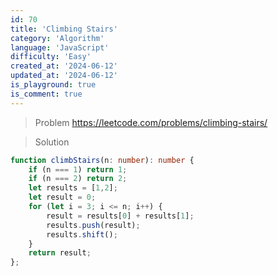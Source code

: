 ```yaml
---
id: 70
title: 'Climbing Stairs'
category: 'Algorithm'
language: 'JavaScript'
difficulty: 'Easy'
created_at: '2024-06-12'
updated_at: '2024-06-12'
is_playground: true
is_comment: true
---
```


> Problem
https://leetcode.com/problems/climbing-stairs/

> Solution

``` typescript
function climbStairs(n: number): number {
    if (n === 1) return 1;
    if (n === 2) return 2;
    let results = [1,2];
    let result = 0;
    for (let i = 3; i <= n; i++) {
        result = results[0] + results[1];
        results.push(result);
        results.shift();
    }
    return result;
};
```
